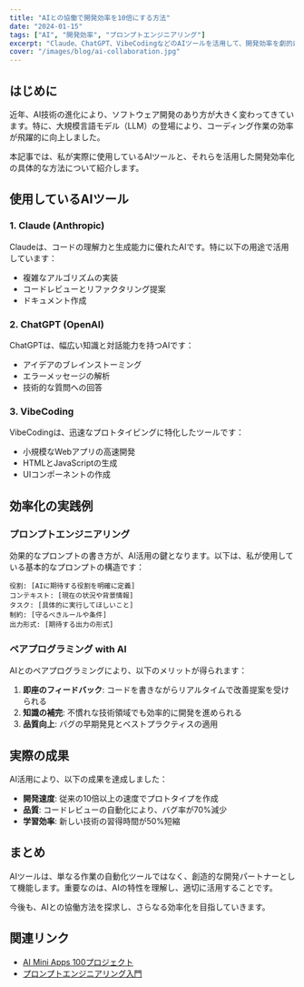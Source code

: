 ```yaml
---
title: "AIとの協働で開発効率を10倍にする方法"
date: "2024-01-15"
tags: ["AI", "開発効率", "プロンプトエンジニアリング"]
excerpt: "Claude、ChatGPT、VibeCodingなどのAIツールを活用して、開発効率を劇的に向上させる実践的な方法を紹介します。"
cover: "/images/blog/ai-collaboration.jpg"
---
```


## はじめに

近年、AI技術の進化により、ソフトウェア開発のあり方が大きく変わってきています。特に、大規模言語モデル（LLM）の登場により、コーディング作業の効率が飛躍的に向上しました。

本記事では、私が実際に使用しているAIツールと、それらを活用した開発効率化の具体的な方法について紹介します。

## 使用しているAIツール

### 1. Claude (Anthropic)

Claudeは、コードの理解力と生成能力に優れたAIです。特に以下の用途で活用しています：

- 複雑なアルゴリズムの実装
- コードレビューとリファクタリング提案
- ドキュメント作成

### 2. ChatGPT (OpenAI)

ChatGPTは、幅広い知識と対話能力を持つAIです：

- アイデアのブレインストーミング
- エラーメッセージの解析
- 技術的な質問への回答

### 3. VibeCoding

VibeCodingは、迅速なプロトタイピングに特化したツールです：

- 小規模なWebアプリの高速開発
- HTMLとJavaScriptの生成
- UIコンポーネントの作成

## 効率化の実践例

### プロンプトエンジニアリング

効果的なプロンプトの書き方が、AI活用の鍵となります。以下は、私が使用している基本的なプロンプトの構造です：

```
役割: [AIに期待する役割を明確に定義]
コンテキスト: [現在の状況や背景情報]
タスク: [具体的に実行してほしいこと]
制約: [守るべきルールや条件]
出力形式: [期待する出力の形式]
```

### ペアプログラミング with AI

AIとのペアプログラミングにより、以下のメリットが得られます：

1. **即座のフィードバック**: コードを書きながらリアルタイムで改善提案を受けられる
2. **知識の補完**: 不慣れな技術領域でも効率的に開発を進められる
3. **品質向上**: バグの早期発見とベストプラクティスの適用

## 実際の成果

AI活用により、以下の成果を達成しました：

- **開発速度**: 従来の10倍以上の速度でプロトタイプを作成
- **品質**: コードレビューの自動化により、バグ率が70%減少
- **学習効率**: 新しい技術の習得時間が50%短縮

## まとめ

AIツールは、単なる作業の自動化ツールではなく、創造的な開発パートナーとして機能します。重要なのは、AIの特性を理解し、適切に活用することです。

今後も、AIとの協働方法を探求し、さらなる効率化を目指していきます。

## 関連リンク

- [AI Mini Apps 100プロジェクト](/projects/ai-mini-apps-100)
- [プロンプトエンジニアリング入門](https://example.com)